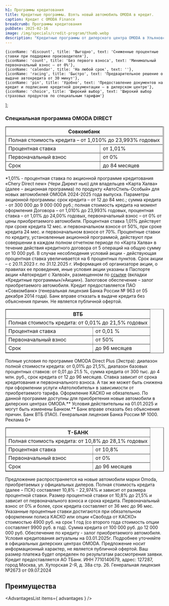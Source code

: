 ```yaml
---
h1: Программы кредитования
title: Кредитные программы. Взять новый автомобиль OMODA в кредит.
caption: Кредит с OMODA Finance
breadcrumb: Программы кредитования
pubDate: 2025-02-16
image: /img/specials/credit-program/thumb.webp
description: "Кредитные программы от дилерского центра OMODA в Ульяновске. Выгодный кредит. ✔️ Быстрое принятие решения. Без первого взноса. Оставь заявку на покупку нового автомобиля OMODA."
---
```


	{iconName: 'discount', title: 'Выгодно', text: 'Сниженные процентные ставки при поддержке производителя'},
	{iconName: 'count', title: 'Без первого взноса', text: 'Минимальный первоначальный взнос — от 0%'},
	{iconName: 'calendar', title: 'На любой срок', text: ''},
	{iconName: 'racing', title: 'Быстро', text: 'Предварительное решение о выдаче автокредита от 30 минут'},
	{iconName: 'pin', title: 'Удобно', text: 'Предоставление документов на кредит и подписание кредитной документации — в дилерском центре'},
	{iconName: 'choice', title: 'Широкий выбор', text: 'Широкий выбор страховых продуктов по специальным тарифам'}
];

### **Специальная программа OMODA DIRECT**
<div class="flex flex-col lg:flex-row flex-wrap gap-10 sm:gap-16 lg:gap-10 pt-10 mb-10">
	<div class="flex-1 min-w-[280px]">
		<div class="">
			<table border="1">
				<thead>
					<tr>
						<th colspan="2">Совкомбанк</th>
					</tr>
				</thead>
				<tbody>
					<tr>
						<td colspan="2">Полная стоимость кредита – от 1,010% до 23,993% годовых</td>
					</tr>
					<tr>
						<td>Процентная ставка</td>
						<td>от 1,01%</td>
					</tr>
					<tr>
						<td>Первоначальный взнос</td>
						<td>от 0%</td>
					</tr>
					<tr>
						<td>Срок</td>
						<td>до 84 месяцев</td>
					</tr>
				</tbody>
			</table>
		</div>
		<div class="text-xs mt-6 sm:mt-10">*1,01% - процентная ставка по акционной программе кредитования «Chery Direct new» (Чери Директ нью) для владельцев «Карта Халва» (далее – акционная программа) по продукту «АвтоСтиль-Особый» для новых автомобилей OMODA 2024-2025 года выпуска. Параметры акционной программы: срок кредита – от 12 до 84 мес.; сумма кредита - от 300 000 до 9 000 000 руб.; полная стоимость кредита на момент оформления Договора – от 1,010% до 23,993% годовых, процентная ставка – от 1,01% до 24,00% годовых, первоначальный взнос – от 0% от цены приобретаемого автомобиля. Процентная ставка 1,01% действует при сроке кредита 12 мес. и первоначальном взносе от 50%, при сроке кредита 24 мес. и первоначальном взносе от 70%. Процентные ставки по кредиту, установленные акционной программой, действуют при совершении в каждом полном отчетном периоде по «Карта Халва» в течение действия кредитного договора от 5 операций на общую сумму от 10 000 руб. В случае несоблюдения условий акции - действующая процентная ставка увеличивается на 6 процентных пунктов. Срок акции – с 20.11.2023 г. по 31.12.2025 г. Информация об организаторе акции, о правилах ее проведения, иные условия акции указаны в Паспорте акции «Автокредит с Халвой», размещенном по <a class="!text-xs !text-orange-500" href="https://sovcombank.ru/credits/auto" target="_blank" rel="noopener noreferrer">ссылке</a> (вкладки «Кредитные программы»/»Акции»). Залоговое обеспечение – залог приобретаемого автомобиля. Кредит предоставляется ПАО «Совкомбанк» (генеральная лицензия Банка России № 963 от 05 декабря 2014 года). Банк вправе отказать в выдаче кредита без объяснения причин. Не является публичной офертой.</div>
	</div>
	<div class="flex-1 min-w-[280px]">
		<div class="">
			<table border="1">
				<thead>
					<tr>
						<th colspan="2">ВТБ</th>
					</tr>
				</thead>
				<tbody>
					<tr>
						<td colspan="2">Полная стоимость кредита: от 0,01% до 21,5% годовых</td>
					</tr>
					<tr>
						<td>Процентная ставка</td>
						<td>от 0,01 %</td>
					</tr>
					<tr>
						<td>Первоначальный взнос</td>
						<td>от 50%</td>
					</tr>
					<tr>
						<td>Срок</td>
						<td>до 96 месяцев</td>
					</tr>
				</tbody>
			</table>
		</div>
		<div class="text-xs mt-6 sm:mt-10">Полные условия по программе OMODA Direct Plus (Экстра): диапазон полной стоимости кредита: от 0,01% до 21,5%, диапазон базовых процентных ставков: от 0,01 до 21.5 %, сумма кредита от 300 тыс. до 4 млн. руб., срок кредита от 12 до 96 месяцев. Ставка зависит от срока кредитования и первоначального взноса. А так же может быть снижена при оформлении услуги «Автолюбитель» в зависимости от приобретаемого тарифа. Оформление КАСКО не обязательно. По данной программе доступны для приобретения новые автомобили в дилерских центрах OMODA.** Условия действительны на 01.01.2025 и могут быть изменены Банком.** Банк вправе отказать без объяснения причин. Банк ВТБ (ПАО). Генеральная лицензия Банка России № 1000. Реклама 0+</div>
	</div>
	<div class="flex-1 min-w-[280px]">
		<div class="">
			<table border="1">
				<thead>
					<tr>
						<th colspan="2">Т-БАНК</th>
					</tr>
				</thead>
				<tbody>
					<tr>
						<td colspan="2">Полная стоимость кредита: от 10,8% до 28,1% годовых</td>
					</tr>
					<tr>
						<td>Процентная ставка</td>
						<td>от 10,8%</td>
					</tr>
					<tr>
						<td>Первоначальный взнос</td>
						<td>от 0%</td>
					</tr>
					<tr>
						<td>Срок</td>
						<td>до 96 месяцев</td>
					</tr>
				</tbody>
			</table>
		</div>
		<div class="text-xs mt-6 sm:mt-10">Предложение распространяется на новые автомобили марки Omoda, приобретаемых у официальных дилеров. Полная стоимость кредита (далее – ПСК) составляет 10,8% - 22,974% и зависит от размера процентной ставки. Размер процентной ставки от 10,8% до 21,5% и зависит от первоначального взноса и срока кредита. Первоначальный взнос от 0% и более, срок кредита составляет от 36 мес до 96 мес. Указанные процентные ставки достигаются при обязательном оформлении полиса КАСКО или опции «Свобода от КАСКО» стоимостью 4900 руб. на срок 1 год (со второго года стоимость опции составляет 9900 руб. в год). Сумма кредита от 100 000 руб. до 12 000 000 руб. Обеспечение по кредиту - залог приобретаемого автомобиля. Условия кредитования актуальны на 03.01.2025г. Подробнее уточняйте в официальных дилерских центрах OMODA. Предложение носит информационный характер, не является публичной офертой. Ваш размер платежа будет определен по результатам рассмотрения заявки. Кредит предоставляется АО ТБанк. ИНН 7710140679, адрес: 127287, город Москва, ул. Хуторская 2-Я, д. 38а стр. 26. Генеральная лицензия №2673 от 09.07.2024</div>
	</div>
</div>

## Преимущества

<AdvantagesList items={ advantages } />

<SpecialSalonsInfo dataFormName="Узнать подробнее. Кредитные программы. Взять новый автомобиль OMODA в кредит" />
